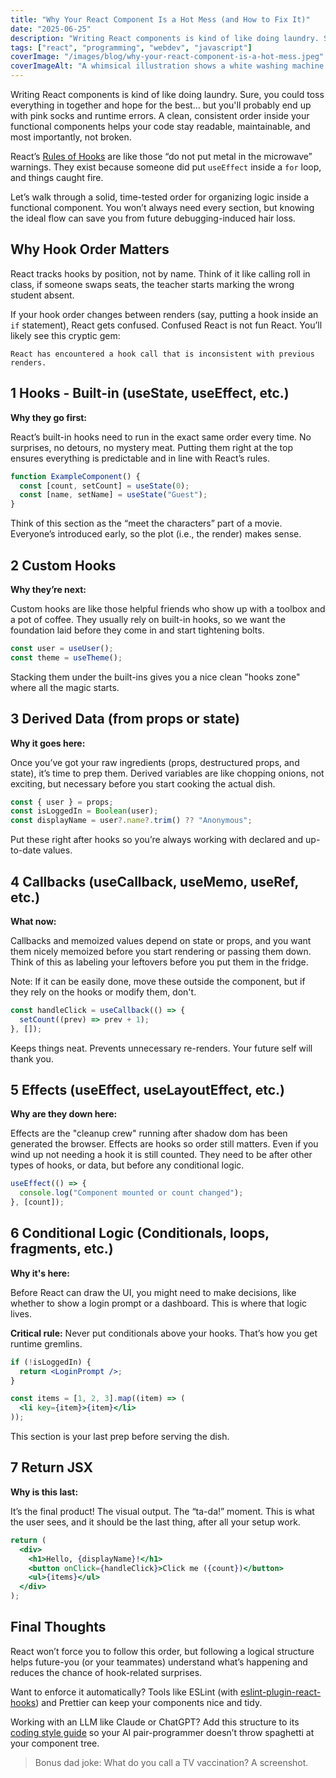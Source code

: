 ```yaml
---
title: "Why Your React Component Is a Hot Mess (and How to Fix It)"
date: "2025-06-25"
description: "Writing React components is kind of like doing laundry. Sure, you could toss everything in together..."
tags: ["react", "programming", "webdev", "javascript"]
coverImage: "/images/blog/why-your-react-component-is-a-hot-mess.jpeg"
coverImageAlt: "A whimsical illustration shows a white washing machine beside an overflowing laundry basket. The basket's clothes spill out, mimicking human legs. The scene is playful and vibrant."
---
```


Writing React components is kind of like doing laundry. Sure, you could toss everything in together and hope for the best… but you'll probably end up with pink socks and runtime errors. A clean, consistent order inside your functional components helps your code stay readable, maintainable, and most importantly, not broken.

React’s [Rules of Hooks](https://reactjs.org/docs/hooks-rules.html) are like those “do not put metal in the microwave” warnings. They exist because someone did put `useEffect` inside a `for` loop, and things caught fire.

Let’s walk through a solid, time-tested order for organizing logic inside a functional component. You won’t always need every section, but knowing the ideal flow can save you from future debugging-induced hair loss.

## Why Hook Order Matters

React tracks hooks by position, not by name. Think of it like calling roll in class, if someone swaps seats, the teacher starts marking the wrong student absent.

If your hook order changes between renders (say, putting a hook inside an `if` statement), React gets confused. Confused React is not fun React. You’ll likely see this cryptic gem:

```vbnet
React has encountered a hook call that is inconsistent with previous renders.
```

## 1 Hooks - Built-in (useState, useEffect, etc.)
**Why they go first:**

React’s built-in hooks need to run in the exact same order every time. No surprises, no detours, no mystery meat. Putting them right at the top ensures everything is predictable and in line with React’s rules.

```jsx
function ExampleComponent() {
  const [count, setCount] = useState(0);
  const [name, setName] = useState("Guest");
}
```

Think of this section as the “meet the characters” part of a movie. Everyone’s introduced early, so the plot (i.e., the render) makes sense.

## 2 Custom Hooks
**Why they’re next:**

Custom hooks are like those helpful friends who show up with a toolbox and a pot of coffee. They usually rely on built-in hooks, so we want the foundation laid before they come in and start tightening bolts.

```jsx
const user = useUser();
const theme = useTheme();
```

Stacking them under the built-ins gives you a nice clean "hooks zone" where all the magic starts.

## 3 Derived Data (from props or state)
**Why it goes here:**

Once you’ve got your raw ingredients (props, destructured props, and state), it’s time to prep them. Derived variables are like chopping onions, not exciting, but necessary before you start cooking the actual dish.

```jsx
const { user } = props;
const isLoggedIn = Boolean(user);
const displayName = user?.name?.trim() ?? "Anonymous";
```

Put these right after hooks so you’re always working with declared and up-to-date values.

## 4 Callbacks (useCallback, useMemo, useRef, etc.)
**What now:**

Callbacks and memoized values depend on state or props, and you want them nicely memoized before you start rendering or passing them down. Think of this as labeling your leftovers before you put them in the fridge.

Note: If it can be easily done, move these outside the component, but if they rely on the hooks or modify them, don't.

```jsx
const handleClick = useCallback(() => {
  setCount((prev) => prev + 1);
}, []);
```

Keeps things neat. Prevents unnecessary re-renders. Your future self will thank you.

## 5 Effects (useEffect, useLayoutEffect, etc.)
**Why are they down here:**

Effects are the "cleanup crew" running after shadow dom has been generated the browser. Effects are hooks so order still matters. Even if you wind up not needing a hook it is still counted. They need to be after other types of hooks, or data, but before any conditional logic.

```jsx
useEffect(() => {
  console.log("Component mounted or count changed");
}, [count]);
```

## 6 Conditional Logic (Conditionals, loops, fragments, etc.)
**Why it's here:**

Before React can draw the UI, you might need to make decisions, like whether to show a login prompt or a dashboard. This is where that logic lives.

**Critical rule:**
Never put conditionals above your hooks. That’s how you get runtime gremlins.

```jsx
if (!isLoggedIn) {
  return <LoginPrompt />;
}

const items = [1, 2, 3].map((item) => (
  <li key={item}>{item}</li>
));
```

This section is your last prep before serving the dish.

## 7 Return JSX
**Why is this last:**

It’s the final product! The visual output. The “ta-da!” moment. This is what the user sees, and it should be the last thing, after all your setup work.

```jsx
return (
  <div>
    <h1>Hello, {displayName}!</h1>
    <button onClick={handleClick}>Click me ({count})</button>
    <ul>{items}</ul>
  </div>
);
```

## Final Thoughts

React won’t force you to follow this order, but following a logical structure helps future-you (or your teammates) understand what’s happening and reduces the chance of hook-related surprises.

Want to enforce it automatically? Tools like ESLint (with [eslint-plugin-react-hooks](https://github.com/facebook/react/tree/main/packages/eslint-plugin-react-hooks)) and Prettier can keep your components nice and tidy.

Working with an LLM like Claude or ChatGPT? Add this structure to its [coding style guide](https://www.anthropic.com/engineering/claude-code-best-practices#1-customize-your-setup) so your AI pair-programmer doesn’t throw spaghetti at your component tree.

> Bonus dad joke: What do you call a TV vaccination?
> A screenshot.

